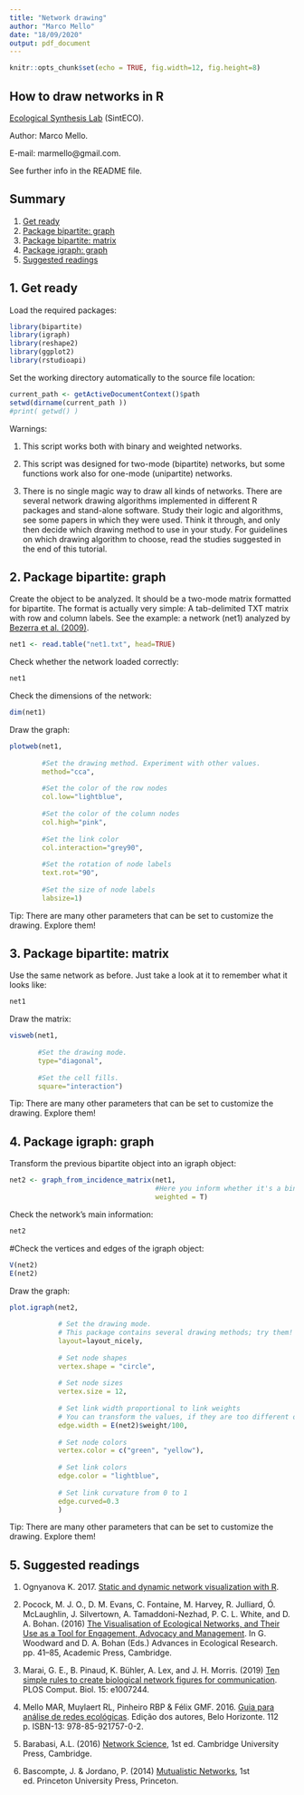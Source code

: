 ```yaml
---
title: "Network drawing"
author: "Marco Mello"
date: "18/09/2020"
output: pdf_document
---
```


```r
knitr::opts_chunk$set(echo = TRUE, fig.width=12, fig.height=8)
```


## How to draw networks in R

[Ecological Synthesis Lab](https://marcomellolab.wordpress.com) (SintECO).

Author: Marco Mello.

E-mail: marmello@gmail.com. 

See further info in the README file.


## Summary

1. [Get ready](#ready)
2. [Package bipartite: graph](#bipgraph)
3. [Package bipartite: matrix](#bipmatrix)
4. [Package igraph: graph](#igraph)
5. [Suggested readings](#readings)


## 1. Get ready {#ready}

Load the required packages:

```r
library(bipartite)
library(igraph)
library(reshape2)
library(ggplot2)
library(rstudioapi)
```


Set the working directory automatically to the source file location:

```r
current_path <- getActiveDocumentContext()$path 
setwd(dirname(current_path ))
#print( getwd() )
```


Warnings: 

1. This script works both with binary and weighted networks.

2. This script was designed for two-mode (bipartite) networks, but some functions work also for one-mode (unipartite) networks.

3. There is no single magic way to draw all kinds of networks. There are several network drawing algorithms implemented in different R packages and stand-alone software. Study their logic and algorithms, see some papers in which they were used. Think it through, and only then decide which drawing method to use in your study. For guidelines on which drawing algorithm to choose, read the studies suggested in the end of this tutorial.


## 2. Package bipartite: graph {#bipgraph}

Create the object to be analyzed. It should be a two-mode matrix formatted for bipartite. The format is actually very simple: A tab-delimited TXT matrix with row and column labels. See the example: a network (net1) analyzed by [Bezerra et al. (2009)](http://dx.doi.org/10.1111/j.1365-2656.2009.01567.x).

```r
net1 <- read.table("net1.txt", head=TRUE)
```


Check whether the network loaded correctly:

```r
net1
```


Check the dimensions of the network:

```r
dim(net1)
```


Draw the graph:

```r
plotweb(net1, 
        
        #Set the drawing method. Experiment with other values.
        method="cca", 
        
        #Set the color of the row nodes
        col.low="lightblue",
        
        #Set the color of the column nodes
        col.high="pink", 
        
        #Set the link color
        col.interaction="grey90", 
        
        #Set the rotation of node labels
        text.rot="90", 
        
        #Set the size of node labels
        labsize=1)
```

Tip: There are many other parameters that can be set to customize the drawing. Explore them!


## 3. Package bipartite: matrix {#bipmatrix}

Use the same network as before. Just take a look at it to remember what it looks like:

```r
net1
```

Draw the matrix:

```r
visweb(net1, 
       
       #Set the drawing mode.
       type="diagonal",
       
       #Set the cell fills.
       square="interaction")
```

Tip: There are many other parameters that can be set to customize the drawing. Explore them!


## 4. Package igraph: graph {#igraph}

Transform the previous bipartite object into an igraph object:

```r
net2 <- graph_from_incidence_matrix(net1,
                                    #Here you inform whether it's a binary or weighted network.
                                    weighted = T) 
```

Check the network's main information:

```r
net2
```


#Check the vertices and edges of the igraph object:

```r
V(net2)
E(net2)
```


Draw the graph:

```r

plot.igraph(net2,
            
            # Set the drawing mode.
            # This package contains several drawing methods; try them!
            layout=layout_nicely,
            
            # Set node shapes
            vertex.shape = "circle",
            
            # Set node sizes
            vertex.size = 12,
            
            # Set link width proportional to link weights
            # You can transform the values, if they are too different or too large
            edge.width = E(net2)$weight/100,
            
            # Set node colors
            vertex.color = c("green", "yellow"),
            
            # Set link colors
            edge.color = "lightblue",
            
            # Set link curvature from 0 to 1
            edge.curved=0.3
            )
```

Tip: There are many other parameters that can be set to customize the drawing. Explore them!


## 5. Suggested readings {#readings}

1. Ognyanova K. 2017. [Static and dynamic network visualization with R](http://kateto.net/network-visualization).

2. Pocock, M. J. O., D. M. Evans, C. Fontaine, M. Harvey, R. Julliard, Ó. McLaughlin, J. Silvertown, A. Tamaddoni-Nezhad, P. C. L. White, and D. A. Bohan. (2016) [The Visualisation of Ecological Networks, and Their Use as a Tool for Engagement, Advocacy and Management](http://linkinghub.elsevier.com/retrieve/pii/S0065250415000355). In G. Woodward and D. A. Bohan (Eds.) Advances in Ecological Research. pp. 41–85, Academic Press, Cambridge.

3. Marai, G. E., B. Pinaud, K. Bühler, A. Lex, and J. H. Morris. (2019) [Ten simple rules to create biological network figures for communication](https://doi.org/10.1371/journal.pcbi.1007244). PLOS Comput. Biol. 15: e1007244.

4. Mello MAR, Muylaert RL, Pinheiro RBP & Félix GMF. 2016. [Guia para análise de redes ecológicas](https://marcomellolab.wordpress.com/software/). Edição dos autores, Belo Horizonte. 112 p. ISBN-13: 978-85-921757-0-2.

5. Barabasi, A.L. (2016) [Network Science](http://barabasi.com/networksciencebook/), 1st ed. Cambridge University Press, Cambridge.

6. Bascompte, J. & Jordano, P. (2014) [Mutualistic Networks](https://amzn.to/2FLwhto), 1st ed. Princeton University Press, Princeton.